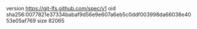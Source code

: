 version https://git-lfs.github.com/spec/v1
oid sha256:0077821e37334babaf9d56e9e607a6eb5c0ddf003998da66038e4053e05af769
size 82065

